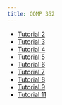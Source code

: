 ```yaml
---
title: COMP 352
---
```



- [Tutorial 2](/assets/ta/COMP352/COMP_352_Tutorial_2.pdf)
- [Tutorial 3](/assets/ta/COMP352/COMP_352_Tutorial_3.pdf)
- [Tutorial 4](/assets/ta/COMP352/COMP_352_Tutorial_4.pdf)
- [Tutorial 5](/assets/ta/COMP352/COMP_352_Tutorial_5.pdf)
- [Tutorial 6](/assets/ta/COMP352/COMP_352_Tutorial_6_Hash.pdf)
- [Tutorial 7](/assets/ta/COMP352/COMP_352_Tutorial_7_BST_AVL.pdf)
- [Tutorial 8](/assets/ta/COMP352/COMP_352_Tutorial_8.pdf)
- [Tutorial 9](/assets/ta/COMP352/COMP_352_Tutorial_9.pdf)
- [Tutorial 11](/assets/ta/COMP352/COMP_352_Tutorial_11.pdf)